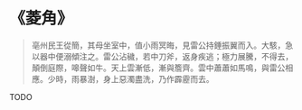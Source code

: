 # 《菱角》

> 亳州民王從簡，其母坐室中，值小雨冥晦，見雷公持錘振翼而入。大駭，急以器中便溺傾注之。雷公沾穢，若中刀斧，返身疾逃；極力展騰，不得去，顛倒庭際，嗥聲如牛。天上雲漸低，漸與簷齊。雲中蕭蕭如馬鳴，與雷公相應。少時，雨暴澍，身上惡濁盡洗，乃作霹靂而去。

TODO
